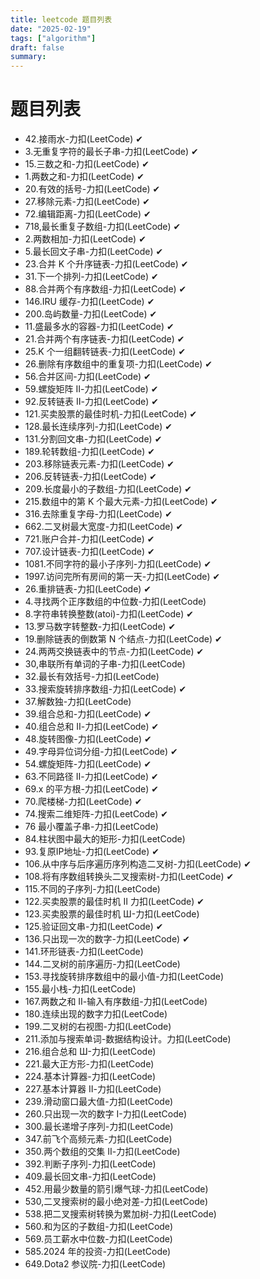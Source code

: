```yaml
---
title: leetcode 题目列表
date: "2025-02-19"
tags: ["algorithm"]
draft: false
summary:
---
```


# 题目列表

- 42.接雨水-力扣(LeetCode) ✔
- 3.无重复字符的最长子串-力扣(LeetCode) ✔
- 15.三数之和-力扣(LeetCode) ✔
- 1.两数之和-力扣(LeetCode) ✔
- 20.有效的括号-力扣(LeetCode) ✔
- 27.移除元素-力扣(LeetCode) ✔
- 72.编辑距离-力扣(LeetCode) ✔
- 718,最长重复子数组-力扣(LeetCode) ✔
- 2.两数相加-力扣(LeetCode) ✔
- 5.最长回文子串-力扣(LeetCode) ✔
- 23.合并 K 个升序链表-力扣(LeetCode) ✔
- 31.下一个排列-力扣(LeetCode) ✔
- 88.合并两个有序数组-力扣(LeetCode) ✔
- 146.IRU 缓存-力扣(LeetCode) ✔
- 200.岛屿数量-力扣(LeetCode) ✔
- 11.盛最多水的容器-力扣(LeetCode) ✔
- 21.合并两个有序链表-力扣(LeetCode) ✔
- 25.K 个一组翻转链表-力扣(LeetCode) ✔
- 26.删除有序数组中的重复项-力扣(LeetCode) ✔
- 56.合并区间-力扣(LeetCode) ✔
- 59.螺旋矩阵 Ⅱ-力扣(LeetCode) ✔
- 92.反转链表 Ⅱ-力扣(LeetCode) ✔
- 121.买卖股票的最佳时机-力扣(LeetCode) ✔
- 128.最长连续序列-力扣(LeetCode) ✔
- 131.分割回文串-力扣(LeetCode) ✔
- 189.轮转数组-力扣(LeetCode) ✔
- 203.移除链表元素-力扣(LeetCode) ✔
- 206.反转链表-力扣(LeetCode) ✔
- 209.长度最小的子数组-力扣(LeetCode) ✔
- 215.数组中的第 K 个最大元素-力扣(LeetCode) ✔
- 316.去除重复字母-力扣(LeetCode) ✔
- 662.二叉树最大宽度-力扣(LeetCode) ✔
- 721.账户合并-力扣(LeetCode) ✔
- 707.设计链表-力扣(LeetCode) ✔
- 1081.不同字符的最小子序列-力扣(LeetCode) ✔
- 1997.访问完所有房间的第一天-力扣(LeetCode) ✔
- 26.重排链表-力扣(LeetCode) ✔
- 4.寻找两个正序数组的中位数-力扣(LeetCode) 
- 8.字符串转换整数(atoi)-力扣(LeetCode) ✔
- 13.罗马数字转整数-力扣(LeetCode) ✔
- 19.删除链表的倒数第 N 个结点-力扣(LeetCode) ✔
- 24.两两交换链表中的节点-力扣(LeetCode) ✔
- 30,串联所有单词的子串-力扣(LeetCode)
- 32.最长有效括号-力扣(LeetCode) 
- 33.搜索旋转排序数组-力扣(LeetCode) ✔
- 37.解数独-力扣(LeetCode) 
- 39.组合总和-力扣(LeetCode) ✔
- 40.组合总和 Ⅱ-力扣(LeetCode) ✔
- 48.旋转图像-力扣(LeetCode) ✔
- 49.字母异位词分组-力扣(LeetCode) ✔
- 54.螺旋矩阵-力扣(LeetCode) ✔
- 63.不同路径 Ⅱ-力扣(LeetCode) ✔
- 69.x 的平方根-力扣(LeetCode) ✔
- 70.爬楼梯-力扣(LeetCode) ✔
- 74.搜索二维矩阵-力扣(LeetCode) ✔
- 76 最小覆盖子串-力扣(LeetCode)
- 84.柱状图中最大的矩形-力扣(LeetCode)
- 93.复原IP地址-力扣(LeetCode) ✔
- 106.从中序与后序遍历序列构造二叉树-力扣(LeetCode) ✔
- 108.将有序数组转换头二叉搜索树-力扣(LeetCode) ✔
- 115.不同的子序列-力扣(LeetCode) 
- 122.买卖股票的最佳时机 Ⅱ 力扣(LeetCode) ✔
- 123.买卖股票的最佳时机 Ш-力扣(LeetCode) 
- 125.验证回文串-力扣(LeetCode) ✔
- 136.只出现一次的数字-力扣(LeetCode) ✔
- 141.环形链表-力扣(LeetCode) 
- 144.二叉树的前序遍历-力扣(LeetCode)
- 153.寻找旋转排序数组中的最小值-力扣(LeetCode)
- 155.最小栈-力扣(LeetCode)
- 167.两数之和 Ⅱ-输入有序数组-力扣(LeetCode)
- 180.连续出现的数字力扣(LeetCode)
- 199.二叉树的右视图-力扣(LeetCode)
- 211.添加与搜索单词-数据结构设计。力扣(LeetCode)
- 216.组合总和 Ш-力扣(LeetCode)
- 221.最大正方形-力扣(LeetCode)
- 224.基本计算器-力扣(LeetCode)
- 227.基本计算器 Ⅱ-力扣(LeetCode)
- 239.滑动窗口最大值-力扣(LeetCode)
- 260.只出现一次的数字 I-力扣(LeetCode)
- 300.最长递增子序列-力扣(LeetCode)
- 347.前飞个高频元素-力扣(LeetCode)
- 350.两个数组的交集 Ⅱ-力扣(LeetCode)
- 392.判断子序列-力扣(LeetCode)
- 409.最长回文串-力扣(LeetCode)
- 452.用最少数量的箭引爆气球-力扣(LeetCode)
- 530,二叉搜索树的最小绝对差-力扣(LeetCode)
- 538.把二叉搜索树转换为累加树-力扣(LeetCode)
- 560.和为区的子数组-力扣(LeetCode)
- 569.员工薪水中位数-力扣(LeetCode)
- 585.2024 年的投资-力扣(LeetCode)
- 649.Dota2 参议院-力扣(LeetCode)
